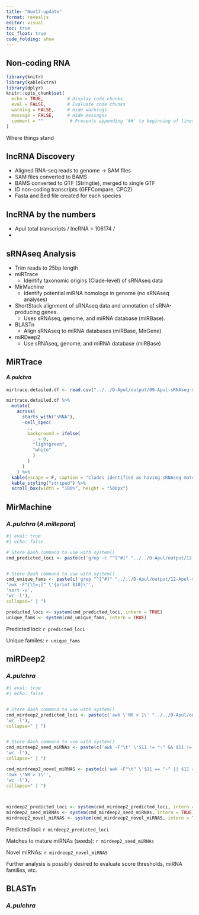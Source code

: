 ```yaml
---
title: "Nov17-update"
format: revealjs
editor: visual
toc: true
toc_float: true
code_folding: show
---
```



## Non-coding RNA 

```r
library(knitr)
library(kableExtra)
library(dplyr)
knitr::opts_chunk$set(
  echo = TRUE,         # Display code chunks
  eval = FALSE,        # Evaluate code chunks
  warning = FALSE,     # Hide warnings
  message = FALSE,     # Hide messages
  comment = ""          # Prevents appending '##' to beginning of lines in code output
)

```



Where things stand

## lncRNA Discovery


- Aligned RNA-seq reads to genome -> SAM files
- SAM files converted to BAMS
- BAMS converted to GTF (Stringtie), merged to single GTF
- ID non-coding transcripts (GFFCompare, CPC2)
- Fasta and Bed file created for each species


## lncRNA by the numbers

- Apul total transcripts / lncRNA = 106174 / 
- 


## sRNAseq Analysis {.scrollable}

-   Trim reads to 25bp length
-   miRTrace
    -   Identify taxonomic origins (Clade-level) of sRNAseq data
-   MirMachine
    -   Identify potential miRNA homologs in genome (no sRNAseq analyses)
-   ShortStack alignment of sRNAseq data and annotation of sRNA-producing genes.
    -   Uses sRNAseq, genome, and miRNA database (miRBase).
-   BLASTn
    -   Align sRNAseq to miRNA databases (miRBase, MirGene)
-   miRDeep2
    -   Use sRNAseq, genome, and miRNA database (miRBase)

## MiRTrace

#### *A.pulchra*

```r
mirtrace.detailed.df <- read.csv("../../D-Apul/output/09-Apul-sRNAseq-miRTrace/mirtrace-stats-contamination_detailed.tsv", sep = "\t", header = TRUE)
```

```r

mirtrace.detailed.df %>%
  mutate(
    across(
      starts_with("sRNA"),
      ~cell_spec(
        .,
        background = ifelse(
          . > 0,
          "lightgreen",
          "white"
          )
        )
      )
    ) %>%
  kable(escape = F, caption = "Clades identified as having sRNAseq matches.") %>%
  kable_styling("striped") %>% 
  scroll_box(width = "100%", height = "500px")
```

## MirMachine

### _A.pulchra_ (_A.millepora_)

```r
#| eval: true
#| echo: false

# Store Bash command to use with system()
cmd_predicted_loci <- paste(c('grep -c "^[^#]" "../../D-Apul/output/12-Apul-sRNAseq-MirMachine/results/predictions/filtered_gff/Amil-MirMachine.PRE.gff"'))


# Store Bash command to use with system()
cmd_unique_fams <- paste(c('grep "^[^#]" "../../D-Apul/output/12-Apul-sRNAseq-MirMachine/results/predictions/filtered_gff/Amil-MirMachine.PRE.gff"',
'awk -F"[\t=;]" \'{print $10}\'',
'sort -u',
'wc -l'),
collapse=" | ")

predicted_loci <- system(cmd_predicted_loci, intern = TRUE)
unique_fams <- system(cmd_unique_fams, intern = TRUE)
```

Predicted loci: `r predicted_loci`

Unique familes: `r unique_fams`


## miRDeep2

### _A.pulchra_

```r
#| eval: true
#| echo: false


# Store Bash command to use with system()
cmd_mirdeep2_predicted_loci <- paste(c('awk \'NR > 1\' "../../D-Apul/output/11-Apul-sRNAseq-miRdeep2/parsable-result_08_11_2023_t_14_47_36.csv"',
'wc -l'),
collapse=" | ")


# Store Bash command to use with system()
cmd_mirdeep2_seed_miRNAs <- paste(c('awk -F"\t" \'$11 != "-" && $11 != "" {print $11}\' "../../D-Apul/output/11-Apul-sRNAseq-miRdeep2/parsable-result_08_11_2023_t_14_47_36.csv"',
'wc -l'),
collapse=" | ")

cmd_mirdreep2_novel_miRNAS <- paste(c('awk -F"\t" \'$11 == "-" || $11 == "" {print $11}\' "../../D-Apul/output/11-Apul-sRNAseq-miRdeep2/parsable-result_08_11_2023_t_14_47_36.csv"',
'awk \'NR > 1\'',
'wc -l'),
collapse=" | ")

  

mirdeep2_predicted_loci <- system(cmd_mirdeep2_predicted_loci, intern = TRUE)
mirdeep2_seed_miRNAs <- system(cmd_mirdeep2_seed_miRNAs, intern = TRUE)
mirdreep2_novel_miRNAS <- system(cmd_mirdreep2_novel_miRNAS, intern = TRUE)
```


Predicted loci: `r mirdeep2_predicted_loci`

Matches to mature miRNAs (seeds): `r mirdeep2_seed_miRNAs`

Novel miRNAs: `r mirdreep2_novel_miRNAS`

Further analysis is possibly desired to evaluate score thresholds, miRNA families, etc.

## BLASTn

### _A.pulchra_